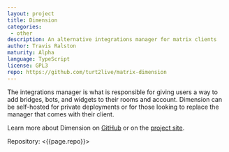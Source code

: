 ```yaml
---
layout: project
title: Dimension
categories: 
 - other
description: An alternative integrations manager for matrix clients
author: Travis Ralston
maturity: Alpha
language: TypeScript
license: GPL3
repo: https://github.com/turt2live/matrix-dimension
---
```


The integrations manager is what is responsible for giving users a way to add bridges, bots, and widgets to their rooms and account. Dimension can be self-hosted for private deployments or for those looking to replace the manager that comes with their client.

Learn more about Dimension on [GitHub](https://github.com/turt2live/matrix-dimension) or on the [project site](https://dimension.t2bot.io/).

Repository: <{{page.repo}}>
